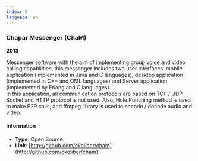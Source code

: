 ```yaml
---
index: 0
language: en
---
```


### Chapar Messenger (ChaM)

**2013**

Messenger software with the aim of implementing group voice and video calling capabilities, this messenger includes two user interfaces: mobile application (implemented in Java and C languages), desktop application (implemented in C++ and QML languages) and Server application (implemented by Erlang and C languages). <br />
In this application, all communication protocols are based on TCP / UDP Socket and HTTP protocol is not used. Also, Hole Punching method is used to make P2P calls, and ffmpeg library is used to encode / decode audio and video.

#### Information

-   **Type**: Open Source
-   **Link**: [http://github.com/ckoliber/cham](http://github.com/ckoliber/cham)
